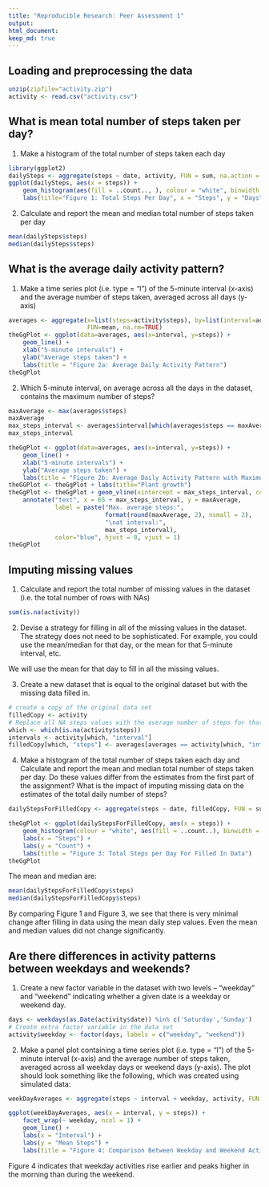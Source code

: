 ```yaml
---
title: "Reproducible Research: Peer Assessment 1"
output: 
html_document:
keep_md: true
---
```



## Loading and preprocessing the data

```r
unzip(zipfile="activity.zip")
activity <- read.csv("activity.csv")
```



## What is mean total number of steps taken per day?

1. Make a histogram of the total number of steps taken each day

```r
library(ggplot2)
dailySteps <- aggregate(steps ~ date, activity, FUN = sum, na.action = na.omit)
ggplot(dailySteps, aes(x = steps)) + 
    geom_histogram(aes(fill = ..count.., ), colour = "white", binwidth = 2000) + 
    labs(title="Figure 1: Total Steps Per Day", x = "Steps", y = "Days") 
```

2. Calculate and report the mean and median total number of steps taken per day

```r
mean(dailySteps$steps)
median(dailySteps$steps)
```

## What is the average daily activity pattern?

1. Make a time series plot (i.e. type = "l") of the 5-minute interval (x-axis) and the average number of steps taken, averaged across all days (y-axis)

```r
averages <- aggregate(x=list(steps=activity$steps), by=list(interval=activity$interval),
                      FUN=mean, na.rm=TRUE)
theGgPlot <- ggplot(data=averages, aes(x=interval, y=steps)) +
    geom_line() +
    xlab("5-minute intervals") +
    ylab("Average steps taken") +
    labs(title = "Figure 2a: Average Daily Activity Pattern")
theGgPlot
```

2. Which 5-minute interval, on average across all the days in the dataset, contains the maximum number of steps?
```r
maxAverage <- max(averages$steps)
maxAverage
max_steps_interval <- averages$interval[which(averages$steps == maxAverage)]
max_steps_interval

theGgPlot <- ggplot(data=averages, aes(x=interval, y=steps)) +
    geom_line() +
    xlab("5-minute intervals") +
    ylab("Average steps taken") +
    labs(title = "Figure 2b: Average Daily Activity Pattern with Maximum Steps")
theGGPlot <- theGgPlot + labs(title="Plant growth")
theGgPlot <- theGgPlot + geom_vline(xintercept = max_steps_interval, color="red") + 
    annotate("text", x = 65 + max_steps_interval, y = maxAverage,
             label = paste("Max. average steps:",
                           format(round(maxAverage, 2), nsmall = 2),
                           "\nat interval:",
                           max_steps_interval),
             color="blue", hjust = 0, vjust = 1)
theGgPlot

```


## Imputing missing values

1. Calculate and report the total number of missing values in the dataset (i.e. the total number of rows with NAs)

```r
sum(is.na(activity))
```
2. Devise a strategy for filling in all of the missing values in the dataset. The strategy does not need to be sophisticated. For example, you could use the mean/median for that day, or the mean for that 5-minute interval, etc.

We will use the mean for that day to fill in all the missing values.

3. Create a new dataset that is equal to the original dataset but with the missing data filled in.

```r
# create a copy of the original data set
filledCopy <- activity
# Replace all NA steps values with the average number of steps for that interval
which <- which(is.na(activity$steps))
intervals <- activity[which, "interval"]
filledCopy[which, "steps"] <- averages[averages == activity[which, "interval"], "steps"]

```

4. Make a histogram of the total number of steps taken each day and Calculate and report the mean and median total number of steps taken per day. Do these values differ from the estimates from the first part of the assignment? What is the impact of imputing missing data on the estimates of the total daily number of steps?

```r
dailyStepsForFilledCopy <- aggregate(steps ~ date, filledCopy, FUN = sum)

theGgPlot <- ggplot(dailyStepsForFilledCopy, aes(x = steps)) + 
    geom_histogram(colour = "white", aes(fill = ..count..), binwidth = 2000) + 
    labs(x = "Steps") + 
    labs(y = "Count") + 
    labs(title = "Figure 3: Total Steps per Day For Filled In Data") 
theGgPlot
```
The mean and median are: 

```r
mean(dailyStepsForFilledCopy$steps)
median(dailyStepsForFilledCopy$steps)
```

By comparing Figure 1 and Figure 3, we see that there is very minimal change after filling in data using the mean daily step values. Even the mean and median values did not change significantly.

## Are there differences in activity patterns between weekdays and weekends?

1. Create a new factor variable in the dataset with two levels -- "weekday" and "weekend" indicating whether a given date is a weekday or weekend day.

```r
days <- weekdays(as.Date(activity$date)) %in% c('Saturday','Sunday')
# Create extra factor variable in the data set
activity$weekday <- factor(days, labels = c("weekday", "weekend"))
```

2. Make a panel plot containing a time series plot (i.e. type = "l") of the 5-minute interval (x-axis) and the average number of steps taken, averaged across all weekday days or weekend days (y-axis). The plot should look something like the following, which was created using simulated data:

```r
weekDayAverages <- aggregate(steps ~ interval + weekday, activity, FUN = mean)

ggplot(weekDayAverages, aes(x = interval, y = steps)) + 
    facet_wrap(~ weekday, ncol = 1) + 
    geom_line() + 
    labs(x = "Interval") + 
    labs(y = "Mean Steps") + 
    labs(title = "Figure 4: Comparison Between Weekday and Weekend Activities")

```

Figure 4 indicates that weekday activities rise earlier and peaks higher in the morning than during the weekend. 

